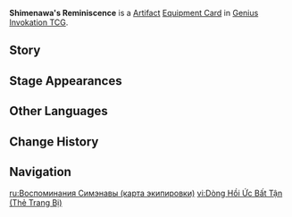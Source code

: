 {{About|the [[Genius Invokation TCG]] Equipment Card|the [[Artifact Set]]|Shimenawa's Reminiscence}}
{{Genius Invokation TCG Infobox
|title     = Shimenawa's Reminiscence
|id        = 312014
|image     = Shimenawa's Reminiscence Equipment Card.png
|features  = Asase Hibiki
|type      = Equipment Card
|group     = Artifact
|effect    = '''When the character uses an Elemental Skill or equips a Talent:''' Spend 1 less Elemental Die. (Once per Round)<br>'''If the character has at least 2 {{TCG Icon|Energy Cost|notext=1}} Energy,''' this character's Normal Attacks and Elemental Skills will deal +1 DMG.
|unaligned = 3
|source1   = {{Sold By}}
}}
'''Shimenawa's Reminiscence''' is a [[Artifact Card|Artifact]] [[Equipment Card]] in [[Genius Invokation TCG]].

==Story==
{{Description|"...Losing one's memory is no different from losing one's life. It is like death amidst darkness eternal."<br>"Life is full of uncertainty. Love is fleeting, and even lasting memories may be lost..."|title=Fleeting Iridescence: Shimenawa's Reminiscence}}

==Stage Appearances==
{{Genius Invokation TCG Stage Appearances}}

==Other Languages==
{{Other Languages|Shimenawa's Reminiscence}}

==Change History==
{{Change History|3.7}}

==Navigation==
{{Genius Invokation TCG Navbox|Equipment Card}}

[[ru:Воспоминания Симэнавы (карта экипировки)]]
[[vi:Dòng Hồi Ức Bất Tận (Thẻ Trang Bị)]]